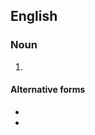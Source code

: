{{also|minute-men|minute men}}

==English==

===Noun===
{{head|en|noun plural form}}
# {{plural of|minuteman|lang=en}}

====Alternative forms====
* {{l|en|minute-men}}
* {{l|en|minute men}}
